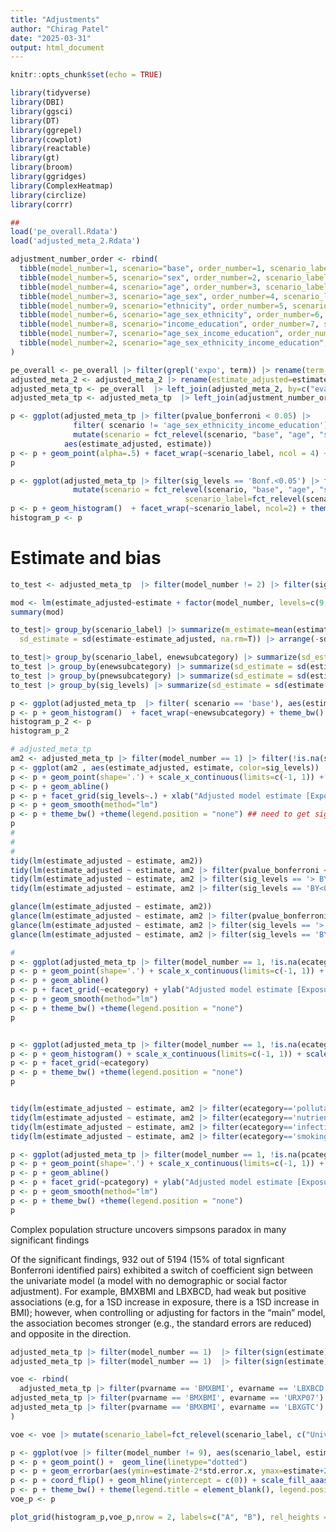 ```yaml
---
title: "Adjustments"
author: "Chirag Patel"
date: "2025-03-31"
output: html_document
---
```


```r
knitr::opts_chunk$set(echo = TRUE)
```


```r
library(tidyverse)
library(DBI)
library(ggsci)
library(DT)
library(ggrepel)
library(cowplot)
library(reactable)
library(gt)
library(broom)
library(ggridges)
library(ComplexHeatmap)
library(circlize)
library(corrr)
```


```r
## 
load('pe_overall.Rdata')
load('adjusted_meta_2.Rdata')

```

```r
adjustment_number_order <- rbind(
  tibble(model_number=1, scenario="base", order_number=1, scenario_label="Univariate"),
  tibble(model_number=5, scenario="sex", order_number=2, scenario_label="Sex"),
  tibble(model_number=4, scenario="age", order_number=3, scenario_label="Age"),
  tibble(model_number=3, scenario="age_sex", order_number=4, scenario_label="Age+Sex"),
  tibble(model_number=9, scenario="ethnicity", order_number=5, scenario_label="Ethnicity"),
  tibble(model_number=6, scenario="age_sex_ethnicity", order_number=6, scenario_label="Age+Sex+Ethnicity"),
  tibble(model_number=8, scenario="income_education", order_number=7, scenario_label="Income+Education"),
  tibble(model_number=7, scenario="age_sex_income_education", order_number=8, scenario_label="Age+Sex+Income+Education"),
  tibble(model_number=2, scenario="age_sex_ethnicity_income_education", order_number=9, scenario_label="Main:Age+Sex+Ethnicity+Income+Education")
)
```

```r
pe_overall <- pe_overall |> filter(grepl('expo', term)) |> rename(term_name=term, evarname=exposure, pvarname=phenotype) 
adjusted_meta_2 <- adjusted_meta_2 |> rename(estimate_adjusted=estimate, p.value_adjusted = p.value, statistic_adjusted=statistic) |> select(-model_number) 
adjusted_meta_tp <- pe_overall  |> left_join(adjusted_meta_2, by=c("evarname", "pvarname", "term_name"))
adjusted_meta_tp <- adjusted_meta_tp  |> left_join(adjustment_number_order |> select(c(model_number, scenario, scenario_label, order_number)), by="model_number")

```

```r
p <- ggplot(adjusted_meta_tp |> filter(pvalue_bonferroni < 0.05) |>
              filter( scenario != 'age_sex_ethnicity_income_education') |> 
              mutate(scenario = fct_relevel(scenario, "base", "age", "sex", "age_sex", "ethnicity", "income_education", "age_sex_income_education", "age_sex_ethnicity", "age_sex_ethnicity_income_education"),scenario_label=fct_relevel(scenario_label, c("Univariate", "Age", "Sex", "Age+Sex", "Ethnicity", "Income+Education", "Age+Sex+Income+Education", "Age+Sex+Ethnicity", "Main:Age+Sex+Ethnicity+Income+Education"))), 
            aes(estimate_adjusted, estimate))
p <- p + geom_point(alpha=.5) + facet_wrap(~scenario_label, ncol = 4) + theme_bw() + ylab("Scenario-based E-P") + xlab("Age+Sex+Ethnicity+Income+Education Corrected E-P")
p

```



```r


p <- ggplot(adjusted_meta_tp |> filter(sig_levels == 'Bonf.<0.05') |> filter( scenario != 'age_sex_ethnicity_income_education') |>
              mutate(scenario = fct_relevel(scenario, "base", "age", "sex", "age_sex", "ethnicity", "income_education", "age_sex_income_education", "age_sex_ethnicity"), 
                                       scenario_label=fct_relevel(scenario_label, c("Univariate", "Age", "Sex", "Age+Sex", "Ethnicity", "Income+Education", "Age+Sex+Income+Education", "Age+Sex+Ethnicity", "Main:Age+Sex+Ethnicity+Income+Education"))), aes(estimate-estimate_adjusted))
p <- p + geom_histogram()  + facet_wrap(~scenario_label, ncol=2) + theme_bw() + scale_x_continuous(limits=c(-.1, .1)) + xlab("Age+Sex+Ethnicity+Income+Education Corrected Estimate minus Scenario-based Estimate") + ylab("Count")
histogram_p <- p

```



# Estimate and bias
```r
to_test <- adjusted_meta_tp  |> filter(model_number != 2) |> filter(sig_levels == 'Bonf.<0.05') 

mod <- lm(estimate_adjusted~estimate + factor(model_number, levels=c(9, 1, 2, 3, 4, 5, 6,7, 8)) + ecategory + pcategory, data=to_test)
summary(mod)

to_test|> group_by(scenario_label) |> summarize(m_estimate=mean(estimate-estimate_adjusted, na.rm=T),
  sd_estimate = sd(estimate-estimate_adjusted, na.rm=T)) |> arrange(-sd_estimate)

to_test|> group_by(scenario_label, enewsubcategory) |> summarize(sd_estimate = sd(estimate-estimate_adjusted, na.rm=T)) |> filter(scenario_label=='Univariate') |> arrange(-sd_estimate) 
to_test |> group_by(enewsubcategory) |> summarize(sd_estimate = sd(estimate-estimate_adjusted, na.rm=T)) |> arrange(-sd_estimate)
to_test |> group_by(pnewsubcategory) |> summarize(sd_estimate = sd(estimate-estimate_adjusted, na.rm=T)) |> arrange(-sd_estimate)
to_test |> group_by(sig_levels) |> summarize(sd_estimate = sd(estimate-estimate_adjusted, na.rm=T)) |> arrange(-sd_estimate)

```

```r

p <- ggplot(adjusted_meta_tp  |> filter( scenario == 'base'), aes(estimate-estimate_adjusted))
p <- p + geom_histogram()  + facet_wrap(~enewsubcategory) + theme_bw() + scale_x_continuous(limits=c(-.2, .2)) + xlab("Age+Sex+Ethnicity+Income+Education Corrected Estimate minus Scenario-based Estimate") + ylab("Count")
histogram_p_2 <- p
histogram_p_2

```



```r

# adjusted_meta_tp 
am2 <- adjusted_meta_tp |> filter(model_number == 1) |> filter(!is.na(sig_levels))
p <- ggplot(am2 , aes(estimate_adjusted, estimate, color=sig_levels)) 
p <- p + geom_point(shape='.') + scale_x_continuous(limits=c(-1, 1)) + scale_y_continuous(limits=c(-1, 1)) + scale_color_aaas()
p <- p + geom_abline()
p <- p + facet_grid(sig_levels~.) + xlab("Adjusted model estimate [Exposure + Demographics]") + ylab("Unadjusted estimate [Exposure]")
p <- p + geom_smooth(method="lm")
p <- p + theme_bw() +theme(legend.position = "none") ## need to get sig_levels
p
# 
# 
# 
tidy(lm(estimate_adjusted ~ estimate, am2))
tidy(lm(estimate_adjusted ~ estimate, am2 |> filter(pvalue_bonferroni < .05)))
tidy(lm(estimate_adjusted ~ estimate, am2 |> filter(sig_levels == '> BY & Bonf.')))
tidy(lm(estimate_adjusted ~ estimate, am2 |> filter(sig_levels == 'BY<0.05')))

glance(lm(estimate_adjusted ~ estimate, am2))
glance(lm(estimate_adjusted ~ estimate, am2 |> filter(pvalue_bonferroni < .05)))
glance(lm(estimate_adjusted ~ estimate, am2 |> filter(sig_levels == '> BY & Bonf.')))
glance(lm(estimate_adjusted ~ estimate, am2 |> filter(sig_levels == 'BY<0.05')))

# 
p <- ggplot(adjusted_meta_tp |> filter(model_number == 1, !is.na(ecategory)) , aes(estimate, estimate_adjusted, color=ecategory))
p <- p + geom_point(shape='.') + scale_x_continuous(limits=c(-1, 1)) + scale_y_continuous(limits=c(-1, 1)) + scale_color_aaas()
p <- p + geom_abline()
p <- p + facet_grid(~ecategory) + ylab("Adjusted model estimate [Exposure + Demographics]") + xlab("Unadjusted estimate [Exposure]")
p <- p + geom_smooth(method="lm")
p <- p + theme_bw() +theme(legend.position = "none")
p


p <- ggplot(adjusted_meta_tp |> filter(model_number == 1, !is.na(ecategory)) , aes(estimate-estimate_adjusted, color=ecategory))
p <- p + geom_histogram() + scale_x_continuous(limits=c(-1, 1)) + scale_color_aaas()
p <- p + facet_grid(~ecategory) 
p <- p + theme_bw() +theme(legend.position = "none")
p


tidy(lm(estimate_adjusted ~ estimate, am2 |> filter(ecategory=='pollutant')))
tidy(lm(estimate_adjusted ~ estimate, am2 |> filter(ecategory=='nutrients')))
tidy(lm(estimate_adjusted ~ estimate, am2 |> filter(ecategory=='infection')))
tidy(lm(estimate_adjusted ~ estimate, am2 |> filter(ecategory=='smoking')))

p <- ggplot(adjusted_meta_tp |> filter(model_number == 1, !is.na(pcategory)) , aes(estimate, estimate_adjusted, color=pcategory))
p <- p + geom_point(shape='.') + scale_x_continuous(limits=c(-1, 1)) + scale_y_continuous(limits=c(-1, 1)) + scale_color_aaas()
p <- p + geom_abline()
p <- p + facet_grid(~pcategory) + ylab("Adjusted model estimate [Exposure + Demographics]") + xlab("Unadjusted estimate [Exposure]")
p <- p + geom_smooth(method="lm")
p <- p + theme_bw() +theme(legend.position = "none")
p


```


Complex population structure uncovers simpsons paradox in many significant findings

Of the significant findings, 932 out of 5194 (15% of total signficant Bonferroni identified pairs) exhibited a switch of coefficient sign between the univariate model (a model with no demographic or social factor adjustment). For example, BMXBMI and LBXBCD, had weak but positive associations (e.g, for a 1SD increase in exposure, there is a 1SD increase in BMI); however, when controlling or adjusting for factors in the "main" model, the association becomes stronger (e.g., the standard errors are reduced) and opposite in the direction. 

```r
adjusted_meta_tp |> filter(model_number == 1)  |> filter(sign(estimate) != sign(estimate_adjusted), sig_levels == "Bonf.<0.05") |> nrow()
adjusted_meta_tp |> filter(model_number == 1)  |> filter(sign(estimate) == sign(estimate_adjusted), sig_levels == "Bonf.<0.05") |> nrow()

voe <- rbind(
  adjusted_meta_tp |> filter(pvarname == 'BMXBMI', evarname == 'LBXBCD') |> select(evarname, evardesc, model_number, scenario_label, estimate, p.value, std.error.x, std.error.y, estimate_adjusted, sig_levels),
adjusted_meta_tp |> filter(pvarname == 'BMXBMI', evarname == 'URXP07') |> select(evarname, evardesc, model_number, scenario_label, estimate, p.value, std.error.x, std.error.y, estimate_adjusted, sig_levels) |> filter(sig_levels == 'Bonf.<0.05') ,
adjusted_meta_tp |> filter(pvarname == 'BMXBMI', evarname == 'LBXGTC') |> select(evarname, evardesc, model_number, scenario_label, estimate, p.value, std.error.x, std.error.y, estimate_adjusted, sig_levels) |> filter(sig_levels == 'Bonf.<0.05') 
)

voe <- voe |> mutate(scenario_label=fct_relevel(scenario_label, c("Univariate", "Age", "Sex", "Age+Sex", "Ethnicity", "Income+Education", "Age+Sex+Income+Education", "Age+Sex+Ethnicity", "Main:Age+Sex+Ethnicity+Income+Education")))

p <- ggplot(voe |> filter(model_number != 9), aes(scenario_label, estimate, color=evardesc))
p <- p + geom_point() +  geom_line(linetype="dotted") 
p <- p + geom_errorbar(aes(ymin=estimate-2*std.error.x, ymax=estimate+2*std.error.x), width =.2)
p <- p + coord_flip() + geom_hline(yintercept = c(0)) + scale_fill_aaas()
p <- p + theme_bw() + theme(legend.title = element_blank(), legend.position = 'bottom') + xlab("Model Specification") + ylab("E-P Association Size") 
voe_p <- p
```

```r
plot_grid(histogram_p,voe_p,nrow = 2, labels=c("A", "B"), rel_heights = c(2,1))
```
